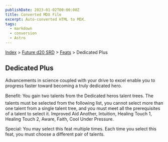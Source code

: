 ```yaml
---
publishDate: 2023-01-02T00:00:00Z
title: Converted MDX File
excerpt: Auto-converted HTML to MDX.
tags:
  - markdown
  - conversion
  - Astro
---
```


[Index](-index) > [Future d20 SRD](future-d20-srd-index) > [Feats](future-d20-srd-feats-index) > Dedicated Plus

## Dedicated Plus

Advancements in science coupled with your drive to excel enable you to progress faster toward becoming a truly dedicated hero.

Benefit: You gain two talents from the Dedicated heros talent trees. The talents must be selected from the following list, you cannot
select more than one talent from a single talent tree, and you must meet all the prerequisites of a talent to select it. Improved Aid
Another, Intuition, Healing Touch 1, Healing Touch 2, Aware, Faith, Cool Under Pressure.

Special: You may select this feat multiple times. Each time you select this feat, you must choose a different pair of talents.
